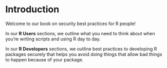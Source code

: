 # Introduction {#intro}

Welcome to our book on security best practices for R people!

In our **R Users** sections, we outline what you need to think about when you're writing scripts and using R day to day.

In our **R Developers** sections, we outline best practices to developing R packages securely that helps you avoid doing things that allow bad things to happen because of your package.
